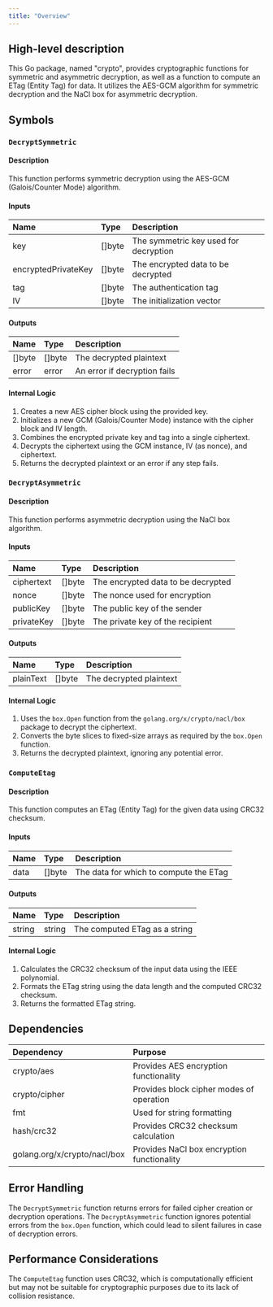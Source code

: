 ```yaml
---
title: "Overview"
---
```


## High-level description
This Go package, named "crypto", provides cryptographic functions for symmetric and asymmetric decryption, as well as a function to compute an ETag (Entity Tag) for data. It utilizes the AES-GCM algorithm for symmetric decryption and the NaCl box for asymmetric decryption.

## Symbols

### `DecryptSymmetric`
#### Description
This function performs symmetric decryption using the AES-GCM (Galois/Counter Mode) algorithm.

#### Inputs
| Name | Type | Description |
|:-----|:-----|:------------|
| key | []byte | The symmetric key used for decryption |
| encryptedPrivateKey | []byte | The encrypted data to be decrypted |
| tag | []byte | The authentication tag |
| IV | []byte | The initialization vector |

#### Outputs
| Name | Type | Description |
|:-----|:-----|:------------|
| []byte | []byte | The decrypted plaintext |
| error | error | An error if decryption fails |

#### Internal Logic
1. Creates a new AES cipher block using the provided key.
2. Initializes a new GCM (Galois/Counter Mode) instance with the cipher block and IV length.
3. Combines the encrypted private key and tag into a single ciphertext.
4. Decrypts the ciphertext using the GCM instance, IV (as nonce), and ciphertext.
5. Returns the decrypted plaintext or an error if any step fails.

### `DecryptAsymmetric`
#### Description
This function performs asymmetric decryption using the NaCl box algorithm.

#### Inputs
| Name | Type | Description |
|:-----|:-----|:------------|
| ciphertext | []byte | The encrypted data to be decrypted |
| nonce | []byte | The nonce used for encryption |
| publicKey | []byte | The public key of the sender |
| privateKey | []byte | The private key of the recipient |

#### Outputs
| Name | Type | Description |
|:-----|:-----|:------------|
| plainText | []byte | The decrypted plaintext |

#### Internal Logic
1. Uses the `box.Open` function from the `golang.org/x/crypto/nacl/box` package to decrypt the ciphertext.
2. Converts the byte slices to fixed-size arrays as required by the `box.Open` function.
3. Returns the decrypted plaintext, ignoring any potential error.

### `ComputeEtag`
#### Description
This function computes an ETag (Entity Tag) for the given data using CRC32 checksum.

#### Inputs
| Name | Type | Description |
|:-----|:-----|:------------|
| data | []byte | The data for which to compute the ETag |

#### Outputs
| Name | Type | Description |
|:-----|:-----|:------------|
| string | string | The computed ETag as a string |

#### Internal Logic
1. Calculates the CRC32 checksum of the input data using the IEEE polynomial.
2. Formats the ETag string using the data length and the computed CRC32 checksum.
3. Returns the formatted ETag string.

## Dependencies
| Dependency | Purpose |
|:-----------|:--------|
| crypto/aes | Provides AES encryption functionality |
| crypto/cipher | Provides block cipher modes of operation |
| fmt | Used for string formatting |
| hash/crc32 | Provides CRC32 checksum calculation |
| golang.org/x/crypto/nacl/box | Provides NaCl box encryption functionality |

## Error Handling
The `DecryptSymmetric` function returns errors for failed cipher creation or decryption operations. The `DecryptAsymmetric` function ignores potential errors from the `box.Open` function, which could lead to silent failures in case of decryption errors.

## Performance Considerations
The `ComputeEtag` function uses CRC32, which is computationally efficient but may not be suitable for cryptographic purposes due to its lack of collision resistance.